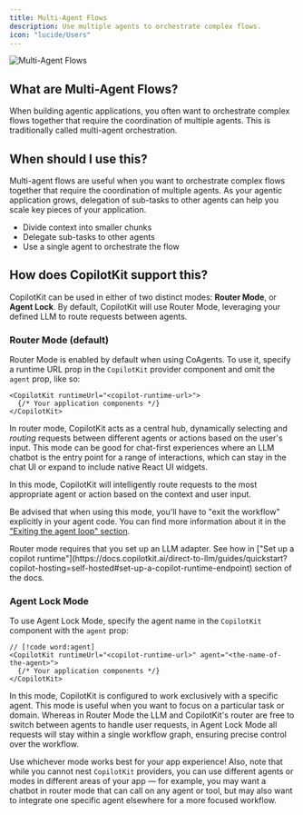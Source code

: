 ```yaml
---
title: Multi-Agent Flows
description: Use multiple agents to orchestrate complex flows.
icon: "lucide/Users"
---
```


<Frame>
    <img src="https://cdn.copilotkit.ai/docs/copilotkit/images/coagents/multi-agent-flows.png" alt="Multi-Agent Flows" />
</Frame>

## What are Multi-Agent Flows?

When building agentic applications, you often want to orchestrate complex flows together that require the coordination of multiple
agents. This is traditionally called multi-agent orchestration.

## When should I use this?

Multi-agent flows are useful when you want to orchestrate complex flows together that require the coordination of multiple agents. As
your agentic application grows, delegation of sub-tasks to other agents can help you scale key pieces of your application.
- Divide context into smaller chunks
- Delegate sub-tasks to other agents
- Use a single agent to orchestrate the flow

## How does CopilotKit support this?

CopilotKit can be used in either of two distinct modes: **Router Mode**, or **Agent Lock**. By default, CopilotKit
will use Router Mode, leveraging your defined LLM to route requests between agents.

### Router Mode (default)
Router Mode is enabled by default when using CoAgents. To use it, specify a runtime URL prop in the `CopilotKit` provider component and omit the `agent` prop, like so:
```tsx
<CopilotKit runtimeUrl="<copilot-runtime-url>">
  {/* Your application components */}
</CopilotKit>
```

In router mode, CopilotKit acts as a central hub, dynamically selecting and _routing_ requests between different agents or actions based on the user's input. This mode can be good for chat-first experiences where an LLM chatbot is the entry point for a range of interactions, which can stay in the chat UI or expand to include native React UI widgets.

In this mode, CopilotKit will intelligently route requests to the most appropriate agent or action based on the context and user input.

Be advised that when using this mode, you'll have to "exit the workflow" explicitly in your agent code.
You can find more information about it in the ["Exiting the agent loop" section](https://docs.copilotkit.ai/coagents/advanced/exit-agent).

<Callout type="warn">
    Router mode requires that you set up an LLM adapter. See how in ["Set up a copilot runtime"](https://docs.copilotkit.ai/direct-to-llm/guides/quickstart?copilot-hosting=self-hosted#set-up-a-copilot-runtime-endpoint) section of the docs.
</Callout>

### Agent Lock Mode
To use Agent Lock Mode, specify the agent name in the `CopilotKit` component with the `agent` prop:
```tsx
// [!code word:agent]
<CopilotKit runtimeUrl="<copilot-runtime-url>" agent="<the-name-of-the-agent>">
  {/* Your application components */}
</CopilotKit>
```

In this mode, CopilotKit is configured to work exclusively with a specific agent. This mode is useful when you want to focus on a particular task or domain. Whereas in Router Mode the LLM and CopilotKit's router are free to switch between agents to handle user requests, in Agent Lock Mode all requests will stay within a single workflow graph, ensuring precise control over the workflow.

Use whichever mode works best for your app experience! Also, note that while you cannot nest `CopilotKit` providers, you can use different agents or modes in different areas of your app — for example, you may want a chatbot in router mode that can call on any agent or tool, but may also want to integrate one specific agent elsewhere for a more focused workflow.
